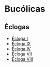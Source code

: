 # Bucólicas

## Éclogas

- [Écloga I](./ecloga_I)
- [Écloga IX](./ecloga_IX)
- [Écloga IV](./ecloga_IV)
- [Écloga VII](./ecloga_VII)
- [Écloga VIII](./ecloga_VIII)
